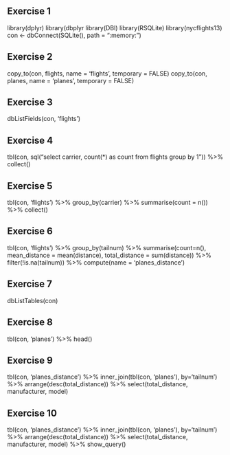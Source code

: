

##################### 
## Exercise 1 ## 
#####################
library(dplyr)
library(dbplyr
library(DBI)
library(RSQLite)
library(nycflights13)
con <- dbConnect(SQLite(), path = ":memory:")

##################### 
## Exercise 2 ## 
#####################
copy_to(con, flights, name = 'flights', temporary = FALSE)
copy_to(con, planes, name = 'planes', temporary = FALSE)

##################### 
## Exercise 3 ## 
#####################

dbListFields(con, 'flights')


##################### 
## Exercise 4 ## 
#####################

tbl(con, sql("select carrier, count(*) as count from flights group by 1")) %>% collect()

##################### 
## Exercise 5 ## 
#####################

tbl(con, 'flights') %>% group_by(carrier) %>% summarise(count = n()) %>% collect()

##################### 
## Exercise 6 ## 
#####################

tbl(con, 'flights') %>% group_by(tailnum) %>% summarise(count=n(), mean_distance = mean(distance), total_distance = sum(distance)) %>% 
					 filter(!is.na(tailnum)) %>% compute(name = 'planes_distance')

##################### 
## Exercise 7 ## 
#####################
dbListTables(con)

##################### 
## Exercise 8 ## 
#####################

tbl(con, 'planes') %>% head()


##################### 
## Exercise 9 ## 
#####################
tbl(con, 'planes_distance') %>% inner_join(tbl(con, 'planes'), by='tailnum') %>% 
	arrange(desc(total_distance)) %>% select(total_distance, manufacturer, model)

##################### 
## Exercise 10 ## 
#####################
tbl(con, 'planes_distance') %>% inner_join(tbl(con, 'planes'), by='tailnum') %>% 
          arrange(desc(total_distance)) %>% select(total_distance, manufacturer, model) %>% show_query()


